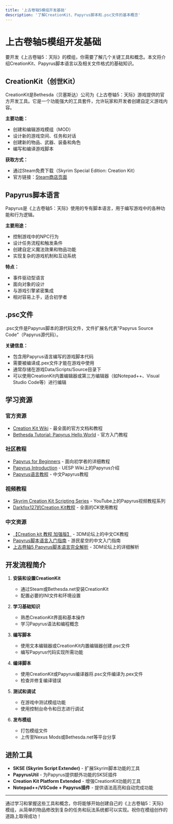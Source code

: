 ```yaml
---
title: '上古卷轴5模组开发基础'
description: '了解CreationKit、Papyrus脚本和.psc文件的基本概念'
---
```


# 上古卷轴5模组开发基础

要开发《上古卷轴5：天际》的模组，你需要了解几个关键工具和概念。本文将介绍CreationKit、Papyrus脚本语言以及相关文件格式的基础知识。

## CreationKit（创世Kit）

CreationKit是Bethesda（贝塞斯达）公司为《上古卷轴5：天际》游戏提供的官方开发工具。它是一个功能强大的工具套件，允许玩家和开发者创建自定义游戏内容。

**主要功能：**
- 创建和编辑游戏模组（MOD）
- 设计新的游戏空间、任务和对话
- 创建新的物品、武器、装备和角色
- 编写和编译游戏脚本

**获取方式：**
- 通过Steam免费下载（Skyrim Special Edition: Creation Kit）
- 官方链接：[Steam商店页面](https://store.steampowered.com/app/1946180/Skyrim_Special_Edition_Creation_Kit/)

## Papyrus脚本语言

Papyrus是《上古卷轴5：天际》使用的专有脚本语言，用于编写游戏中的各种功能和行为逻辑。

**主要用途：**
- 控制游戏中的NPC行为
- 设计任务流程和触发条件
- 创建自定义魔法效果和物品功能
- 实现复杂的游戏机制和互动系统

**特点：**
- 事件驱动型语言
- 面向对象的设计
- 与游戏引擎紧密集成
- 相对容易上手，适合初学者

## .psc文件

.psc文件是Papyrus脚本的源代码文件，文件扩展名代表"Papyrus Source Code"（Papyrus源代码）。

**关键信息：**
- 包含用Papyrus语言编写的游戏脚本代码
- 需要被编译成.pex文件才能在游戏中使用
- 通常存储在游戏Data/Scripts/Source目录下
- 可以使用CreationKit内置编辑器或第三方编辑器（如Notepad++、Visual Studio Code等）进行编辑

## 学习资源

### 官方资源
- [Creation Kit Wiki](https://ck.uesp.net/wiki/Main_Page) - 最全面的官方文档和教程
- [Bethesda Tutorial: Papyrus Hello World](https://ck.uesp.net/wiki/Bethesda_Tutorial_Papyrus_Hello_World) - 官方入门教程

### 社区教程
- [Papyrus for Beginners](http://www.cipscis.com/skyrim/tutorials/beginners.aspx) - 面向初学者的详细教程
- [Papyrus Introduction](https://ck.uesp.net/wiki/Papyrus_Introduction) - UESP Wiki上的Papyrus介绍
- [Papyrus语言教程](https://www.showdoc.com.cn/papyrus) - 中文Papyrus教程

### 视频教程
- [Skyrim Creation Kit Scripting Series](https://www.youtube.com/playlist?list=PLrN7sXqWQOBPyalkASaFwoVgNnAZOasEx) - YouTube上的Papyrus视频教程系列
- [Darkfox127的Creation Kit教程](https://www.youtube.com/c/Darkfox127/playlists) - 全面的CK使用教程

### 中文资源
- [【Creation kit 教程 加强版】](https://bbs.3dmgame.com/thread-3368615-1-1.html) - 3DM论坛上的中文CK教程
- [Papyrus脚本语言入门指南](https://www.gamersky.com/handbook/201805/1053202.shtml) - 游民星空的中文入门指南
- [上古卷轴5 Papyrus脚本语言完全解析](https://bbs.3dmgame.com/thread-5266477-1-1.html) - 3DM论坛上的详细解析

## 开发流程简介

1. **安装和设置CreationKit**
   - 通过Steam或Bethesda.net安装CreationKit
   - 配置必要的INI文件和环境设置

2. **学习基础知识**
   - 熟悉CreationKit界面和基本操作
   - 学习Papyrus语法和编程概念

3. **编写脚本**
   - 使用文本编辑器或CreationKit内置编辑器创建.psc文件
   - 编写Papyrus代码实现所需功能

4. **编译脚本**
   - 使用CreationKit或Papyrus编译器将.psc文件编译为.pex文件
   - 检查并修复编译错误

5. **测试和调试**
   - 在游戏中测试模组功能
   - 使用控制台命令和日志进行调试

6. **发布模组**
   - 打包模组文件
   - 上传至Nexus Mods或Bethesda.net等平台分享

## 进阶工具

- **SKSE (Skyrim Script Extender)** - 扩展Skyrim脚本功能的工具
- **PapyrusUtil** - 为Papyrus提供额外功能的SKSE插件
- **Creation Kit Platform Extended** - 增强CreationKit功能的工具
- **Notepad++/VSCode + Papyrus插件** - 提供语法高亮和自动完成功能

---

通过学习和掌握这些工具和概念，你将能够开始创建自己的《上古卷轴5：天际》模组，从简单的物品修改到复杂的任务和玩法系统都可以实现。祝你在模组创作的道路上取得成功！
